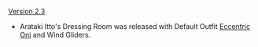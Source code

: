 {{Change History/Header}}
[[Version 2.3]]
* Arataki Itto's Dressing Room was released with Default Outfit [[Eccentric Oni]] and Wind Gliders.